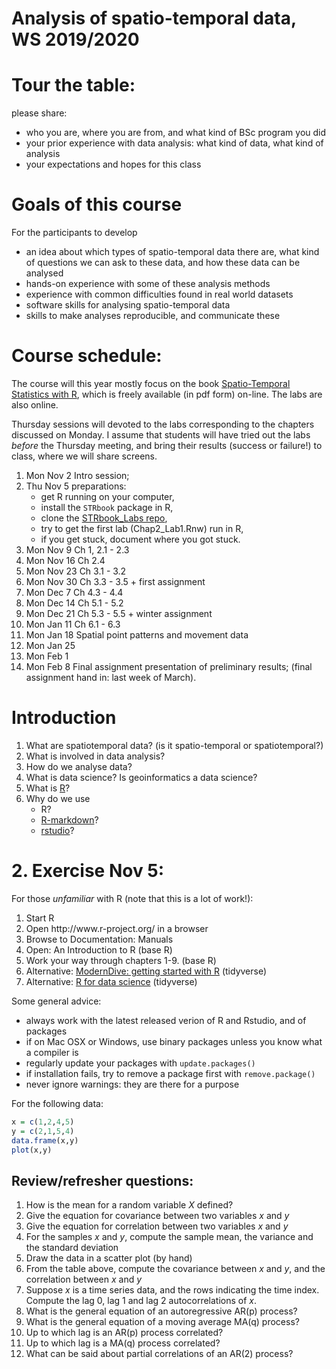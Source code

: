 # Analysis of spatio-temporal data, WS 2019/2020

# Tour the table:

please share:

* who you are, where you are from, and what kind of BSc program you did
* your prior experience with data analysis: what kind of data, what kind of analysis
* your expectations and hopes for this class

# Goals of this course

For the participants to develop

* an idea about which types of spatio-temporal data there are, what kind of questions we can ask to these data, and how these data can be analysed
* hands-on experience with some of these analysis methods
* experience with common difficulties found in real world datasets
* software skills for analysing spatio-temporal data
* skills to make analyses reproducible, and communicate these

# Course schedule: 

The course will this year mostly focus on the book [Spatio-Temporal Statistics with R](https://spacetimewithr.org/), which is freely available (in pdf form) on-line. The labs are also online.

Thursday sessions will devoted to the labs corresponding to the chapters discussed on Monday. I assume that students will have tried out the labs _before_ the Thursday meeting, and bring their results (success or failure!) to class, where we will share screens.

1. Mon Nov 2 Intro session; 
1. Thu Nov 5 preparations: 
    * get R running on your computer, 
	* install the `STRbook` package in R, 
	* clone the [STRbook_Labs repo](https://github.com/andrewzm/STRbook_Labs), 
	* try to get the first lab (Chap2_Lab1.Rnw) run in R, 
	* if you get stuck, document where you got stuck.
1. Mon Nov 9 Ch 1, 2.1 - 2.3
1. Mon Nov 16 Ch 2.4
1. Mon Nov 23 Ch 3.1 - 3.2 
1. Mon Nov 30 Ch 3.3 - 3.5 + first assignment
1. Mon Dec 7 Ch 4.3 - 4.4
1. Mon Dec 14 Ch 5.1 - 5.2
1. Mon Dec 21 Ch 5.3 - 5.5 + winter assignment
1. Mon Jan 11 Ch 6.1 - 6.3
1. Mon Jan 18 Spatial point patterns and movement data
1. Mon Jan 25
1. Mon Feb 1
1. Mon Feb 8 Final assignment presentation of preliminary results; (final assignment hand in: last week of March).

# Introduction

1. What are spatiotemporal data? (is it spatio-temporal or spatiotemporal?)
1. What is involved in data analysis?
1. How do we analyse data?
1. What is data science? Is geoinformatics a data science?
1. What is [R](https://www.r-project.org/)? 
1. Why do we use 
    - R?
    - [R-markdown](http://rmarkdown.rstudio.com/)?
	- [rstudio](http://rstudio.com/)?

# 2. Exercise Nov 5:

For those *unfamiliar* with R (note that this is a lot of work!):

1. Start R
1. Open http://www.r-project.org/ in a browser
1. Browse to Documentation: Manuals
1. Open: An Introduction to R (base R)
1. Work your way through chapters 1-9. (base R)
1. Alternative: [ModernDive: getting started with R](https://moderndive.com/1-getting-started.html) (tidyverse)
1. Alternative: [R for data science](http://r4ds.had.co.nz/) (tidyverse)


Some general advice:

* always work with the latest released verion of R and Rstudio, and of packages
* if on Mac OSX or Windows, use binary packages unless you know what a compiler is
* regularly update your packages with `update.packages()`
* if installation fails, try to remove a package first with `remove.package()`
* never ignore warnings: they are there for a purpose

For the following data:

```r
x = c(1,2,4,5)
y = c(2,1,5,4)
data.frame(x,y)
plot(x,y)
```

## Review/refresher questions:

1. How is the mean for a random variable $X$ defined?
1. Give the equation for covariance between two variables $x$ and $y$
1. Give the equation for correlation between two variables $x$ and $y$
1. For the samples $x$ and $y$, compute the sample mean, the variance and the standard deviation 
1. Draw the data in a scatter plot (by hand)
1. From the table above, compute the covariance between $x$ and $y$, and the correlation between $x$ and $y$
1. Suppose $x$ is a time series data, and the rows indicating the time index. Compute the lag 0, lag 1 and lag 2 autocorrelations of $x$.
1. What is the general equation of an autoregressive AR(p) process?
1. What is the general equation of a moving average MA(q) process?
1. Up to which lag is an AR(p) process correlated?
1. Up to which lag is a MA(q) process correlated?
1. What can be said about partial correlations of an AR(2) process?



